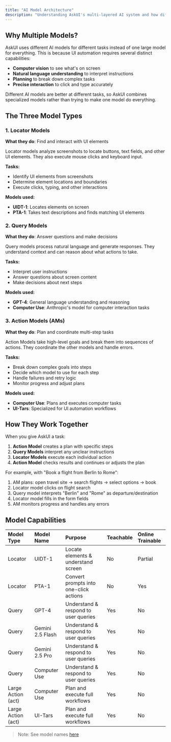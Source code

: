 ```yaml
---
title: "AI Model Architecture"
description: "Understanding AskUI's multi-layered AI system and how different models work together"
---
```


## Why Multiple Models?

AskUI uses different AI models for different tasks instead of one large model for everything. This is because UI automation requires several distinct capabilities:

- **Computer vision** to see what's on screen
- **Natural language understanding** to interpret instructions
- **Planning** to break down complex tasks
- **Precise interaction** to click and type accurately

Different AI models are better at different tasks, so AskUI combines specialized models rather than trying to make one model do everything.

## The Three Model Types

### 1. Locator Models
**What they do**: Find and interact with UI elements

Locator models analyze screenshots to locate buttons, text fields, and other UI elements. They also execute mouse clicks and keyboard input.

**Tasks:**
- Identify UI elements from screenshots
- Determine element locations and boundaries
- Execute clicks, typing, and other interactions

**Models used:**
- **UIDT-1**: Locates elements on screen
- **PTA-1**: Takes text descriptions and finds matching UI elements

### 2. Query Models
**What they do**: Answer questions and make decisions

Query models process natural language and generate responses. They understand context and can reason about what actions to take.

**Tasks:**
- Interpret user instructions
- Answer questions about screen content
- Make decisions about next steps

**Models used:**
- **GPT-4**: General language understanding and reasoning
- **Computer Use**: Anthropic's model for computer interaction tasks

### 3. Action Models (AMs)
**What they do**: Plan and coordinate multi-step tasks

Action Models take high-level goals and break them into sequences of actions. They coordinate the other models and handle errors.

**Tasks:**
- Break down complex goals into steps
- Decide which model to use for each step
- Handle failures and retry logic
- Monitor progress and adjust plans

**Models used:**
- **Computer Use**: Plans and executes computer tasks
- **UI-Tars**: Specialized for UI automation workflows

## How They Work Together

When you give AskUI a task:

1. **Action Model** creates a plan with specific steps
2. **Query Models** interpret any unclear instructions
3. **Locator Models** execute each individual action
4. **Action Model** checks results and continues or adjusts the plan

For example, with "Book a flight from Berlin to Rome":
1. AM plans: open travel site → search flights → select options → book
2. Locator model clicks on flight search
3. Query model interprets "Berlin" and "Rome" as departure/destination
4. Locator model fills in the form fields
5. AM monitors progress and handles any errors

## Model Capabilities

| **Model Type**     | **Model Name** | **Purpose**                            | **Teachable** | **Online Trainable** |
| :----------------- | :------------- | :------------------------------------- | :------------ | :------------------- |
| Locator          | UIDT-1         | Locate elements & understand screen    | No            | Partial              |
| Locator          | PTA-1          | Convert prompts into one-click actions | No            | Yes                  |
| Query              | GPT-4          | Understand & respond to user queries   | Yes           | No                   |
| Query              | Gemini 2.5 Flash          | Understand & respond to user queries   | Yes           | No                   |
| Query              | Gemini 2.5 Pro          | Understand & respond to user queries   | Yes           | No                   |
| Query              | Computer Use   | Understand & respond to user queries   | Yes           | No                   |
| Large Action (act) | Computer Use   | Plan and execute full workflows        | Yes           | No                   |
| Large Action (act) | UI-Tars        | Plan and execute full workflows        | Yes           | No                   |
> Note: See model names [here](https://docs.askui.com/04-reference/ai-models#askui-ai-models)
